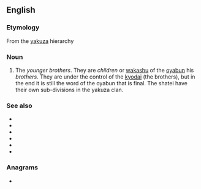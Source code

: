 ==English==
{{cleanup|Ungrammatical and chatty.|lang=en}}

===Etymology===
From the {{etyl|ja|en}} [[yakuza]] hierarchy

===Noun===
{{en-noun|shatei}}

# The ''younger brothers''. They are ''children'' or [[wakashu]] of the [[oyabun]] his ''brothers''. They are under the control of the [[kyodai]] (the brothers), but in the end it is still the word of the oyabun that is final. The shatei have their own sub-divisions in the yakuza clan.

===See also===
* {{l|en|yakuza}}
* {{l|en|oyabun}}
* {{l|en|waka gashira}}
* {{l|en|wakashu}}
* {{l|en|shatei gashira}}
* {{l|en|kyodai}}

===Anagrams===
* {{anagrams|en|a=aehist|Hastie|Hestia|saithe}}